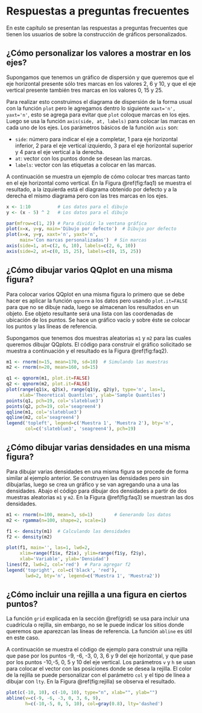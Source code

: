 # Respuestas a preguntas frecuentes

En este capítulo se presentan las respuestas a preguntas frecuentes que tienen los usuarios de \proglang{R} sobre la construcción de gráficos personalizados.

## ¿Cómo personalizar los valores a mostrar en los ejes?
Supongamos que tenemos un gráfico de dispersión y que queremos que el eje horizontal presente sólo tres marcas en los valores 2, 6 y 10, y que el eje vertical presente también tres marcas en los valores 0, 15 y 25.

Para realizar esto construimos el diagrama de dispersión de la forma usual con la función `plot` pero le agregamos dentro lo siguiente `xaxt='n', yaxt='n'`, esto se agrega para evitar que `plot` coloque marcas en los ejes. Luego se usa la función `axis(side, at, labels)` para colocar las marcas en cada uno de los ejes. Los parámetros básicos de la función `axis` son:

- `side`: número para indicar el eje a completar, 1 para eje horizontal inferior, 2 para el eje vertical izquierdo, 3 para el eje horizontal superior y 4 para el eje vertical a la derecha.
- `at`: vector con los puntos donde se desean las marcas.
- `labels`: vector con las etiquetas a colocar en las marcas.

A continuación se muestra un ejemplo de cómo colocar tres marcas tanto en el eje horizontal como vertical. En la Figura \@ref(fig:faq1) se muestra el resultado, a la izquierda está el diagrama obtenido por defecto y a la derecha el mismo diagrama pero con las tres marcas en los ejes.

```r
x <- 1:10          # Los datos para el dibujo
y <- (x - 5) ^ 2   # Los datos para el dibujo

par(mfrow=c(1, 2)) # Para dividir la ventana gráfica
plot(x=x, y=y, main='Dibujo por defecto')  # Dibujo por defecto
plot(x=x, y=y, xaxt='n', yaxt='n',
     main='Con marcas personalizadas')  # Sin marcas
axis(side=1, at=c(2, 6, 10), labels=c(2, 6, 10))
axis(side=2, at=c(0, 15, 25), labels=c(0, 15, 25))
```

## ¿Cómo dibujar varios QQplot en una misma figura?
Para colocar varios QQplot en una misma figura lo primero que se debe hacer es aplicar la función `qqnorm` a los datos pero usando `plot.it=FALSE` para que no se dibuje nada, luego se almacenan los resultados en un objeto. Ese objeto resultante será una lista con las coordenadas de ubicación de los puntos. Se hace un gráfico vacío y sobre éste se colocar los puntos y las líneas de referencia.

Supongamos que tenemos dos muestras aleatorias `m1` y `m2` para las cuales queremos dibujar QQplots. El código para construir el gráfico solicitado se muestra a continuación y el resultado es la Figura \@ref(fig:faq2).

```r
m1 <- rnorm(n=15, mean=170, sd=10)  # Simulando las muestras
m2 <- rnorm(n=20, mean=160, sd=15)

q1 <- qqnorm(m1, plot.it=FALSE)
q2 <- qqnorm(m2, plot.it=FALSE)
plot(range(q1$x, q2$x), range(q1$y, q2$y), type='n', las=1,
     xlab='Theoretical Quantiles', ylab='Sample Quantiles')
points(q1, pch=19, col='slateblue3')
points(q2, pch=19, col='seagreen4')
qqline(m1, col='slateblue3')
qqline(m2, col='seagreen4')
legend('topleft', legend=c('Muestra 1', 'Muestra 2'), bty='n',
       col=c('slateblue3', 'seagreen4'), pch=19)
```

## ¿Cómo dibujar varias densidades en una misma figura?
Para dibujar varias densidades en una misma figura se procede de forma similar al ejemplo anterior. Se construyen las densidades pero sin dibujarlas, luego se crea un gráfico y se van agregando una a una las densidades. Abajo el código para dibujar dos densidades a partir de dos muestras aleatorias `m1` y `m2`. En la Figura \@ref(fig:faq3) se muestran las dos densidades.

```r
m1 <- rnorm(n=100, mean=3, sd=1)        # Generando los datos
m2 <- rgamma(n=100, shape=2, scale=1)

f1 <- density(m1)  # Calculando las densidades
f2 <- density(m2)

plot(f1, main='', las=1, lwd=2,
     xlim=range(f1$x, f2$x), ylim=range(f1$y, f2$y),
     xlab='Variable', ylab='Densidad')
lines(f2, lwd=2, col='red')  # Para agregar f2
legend('topright', col=c('black', 'red'),
       lwd=2, bty='n', legend=c('Muestra 1', 'Muestra2'))
```

## ¿Cómo incluir una rejilla a una figura en ciertos puntos?
La función `grid` explicada en la sección \@ref(grid) se usa para incluir una cuadrícula o rejilla, sin embargo, no se le puede indicar los sitios donde queremos que aparezcan las líneas de referencia. La función `abline` es útil en este caso.

A continuación se muestra el código de ejemplo para construir una rejilla que pase por los puntos -9, -6, -3, 0, 3, 6 y 9 del eje horizontal, y que pase por los puntos -10,-5, 0, 5 y 10 del eje vertical. Los parámetros `v` y `h` se usan para colocar el vector con las posiciones donde se desea la rejilla. El color de la rejilla se puede personalizar con el parámetro `col` y el tipo de línea a dibujar con `lty`. En la Figura \@ref(fig:rejilla) se observa el resultado.

```r
plot(c(-10, 10), c(-10, 10), type="n", xlab="", ylab="")
abline(v=c(-9, -6, -3, 0, 3, 6, 9),
       h=c(-10,-5, 0, 5, 10), col=gray(0.8), lty='dashed')
```




